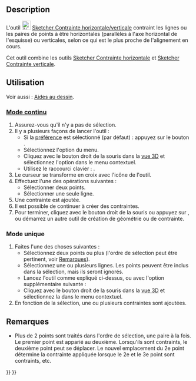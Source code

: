 <languages/>

{{Docnav/fr
|[[Sketcher_ConstrainPointOnObject/fr|Contrainte point sur objet]]
|[[Sketcher_ConstrainHorizontal/fr|Contrainte horizontale]]
|[[Sketcher_Workbench/fr|Atelier Sketcher]]
|IconL=Sketcher_ConstrainPointOnObject.svg
|IconR=Sketcher_ConstrainHorizontal.svg
|IconC=Workbench_Sketcher.svg
}}

{{GuiCommand/fr
|Name=Sketcher ConstrainHorVer
|Name/fr=Sketcher Contrainte horizontale/verticale
|MenuLocation=Esquisse → Contraintes d'esquisse → Contrainte horizontale/verticale
|Workbenches=[[Sketcher_Workbench/fr|Sketcher]]
|Shortcut={{KEY|A}}
|Version=1.0
[[Sketcher_ConstrainHorizontal/fr|Sketcher Contrainte horizontale]], [[Sketcher_ConstrainVertical/fr|Sketcher Contrainte verticale]]
}}

==Description==

L'outil [[Image:Sketcher_ConstrainHorVer.svg|24px]] [[Sketcher_ConstrainHorVer/fr|Sketcher Contrainte horizontale/verticale]] contraint les lignes ou les paires de points à être horizontales (parallèles à l'axe horizontal de l'esquisse) ou verticales, selon ce qui est le plus proche de l'alignement en cours.

Cet outil combine les outils [[Sketcher_ConstrainHorizontal/fr|Sketcher Contrainte horizontale]] et [[Sketcher_ConstrainVertical/fr|Sketcher Contrainte verticale]].

<span id="Usage"></span>
==Utilisation==

Voir aussi : [[Sketcher_Workbench/fr#Aides_au_dessin|Aides au dessin]].

<span id="Continue_mode"></span>
===[[Sketcher_Workbench/fr#Modes_continus|Mode continu]]===

# Assurez-vous qu'il n'y a pas de sélection.
# Il y a plusieurs façons de lancer l'outil :
#* Si la [[Sketcher_Preferences/fr#Général|préférence]] {{MenuCommand|Outil automatique de contrainte horizontale/verticale}} est sélectionné (par défaut) : appuyez sur le bouton {{Button|[[Image:Sketcher_ConstrainHorVer.svg|16px]] [[Sketcher_ConstrainHorVer/fr|Contrainte horizontale/verticale]]}}.
#* Sélectionnez l'option {{MenuCommand|Esquisse → Contraintes d'esquisse → [[Image:Sketcher_ConstrainHorVer.svg|16px]] Contrainte horizontale/verticale}} du menu.
#* Cliquez avec le bouton droit de la souris dans la [[3D_view/fr|vue 3D]] et sélectionnez l'option {{MenuCommand|Contrainte → [[Image:Sketcher_ConstrainHorVer.svg|16px]] Contrainte horizontale/verticale}} dans le menu contextuel.
#* Utilisez le raccourci clavier : {{KEY|A}}.
# Le curseur se transforme en croix avec l'icône de l'outil.
# Effectuez l'une des opérations suivantes :
#* Sélectionner deux points.
#* Sélectionner une seule ligne.
# Une contrainte est ajoutée.
# Il est possible de continuer à créer des contraintes.
# Pour terminer, cliquez avec le bouton droit de la souris ou appuyez sur {{KEY|Échap}}, ou démarrez un autre outil de création de géométrie ou de contrainte.

<span id="Run-once_mode"></span>
===Mode unique===

# Faites l'une des choses suivantes :
#* Sélectionnez deux points ou plus (l'ordre de sélection peut être pertinent, voir [[#Remarques|Remarques]]).
#* Sélectionnez une ou plusieurs lignes. Les points peuvent être inclus dans la sélection, mais ils seront ignorés.
#* Lancez l'outil comme expliqué ci-dessus, ou avec l'option supplémentaire suivante :
#* Cliquez avec le bouton droit de la souris dans la [[3D_view/fr|vue 3D]] et sélectionnez la {{MenuCommand|[[Image:Sketcher_ConstrainHorizontal.svg|16px]] Contrainte horizontale}} dans le menu contextuel.
# En fonction de la sélection, une ou plusieurs contraintes sont ajoutées.

<span id="Notes"></span>
==Remarques==

* Plus de 2 points sont traités dans l'ordre de sélection, une paire à la fois. Le premier point est apparié au deuxième. Lorsqu'ils sont contraints, le deuxième point peut se déplacer. Le nouvel emplacement du 2e point détermine la contrainte appliquée lorsque le 2e et le 3e point sont contraints, etc.


{{Docnav/fr
|[[Sketcher_ConstrainPointOnObject/fr|Contrainte point sur objet]]
|[[Sketcher_ConstrainHorizontal/fr|Contrainte horizontale]]
|[[Sketcher_Workbench/fr|Atelier Sketcher]]
|IconL=Sketcher_ConstrainPointOnObject.svg
|IconR=Sketcher_ConstrainHorizontal.svg
|IconC=Workbench_Sketcher.svg
}}

{{Sketcher_Tools_navi{{#translation:}}}}
{{Userdocnavi{{#translation:}}}}